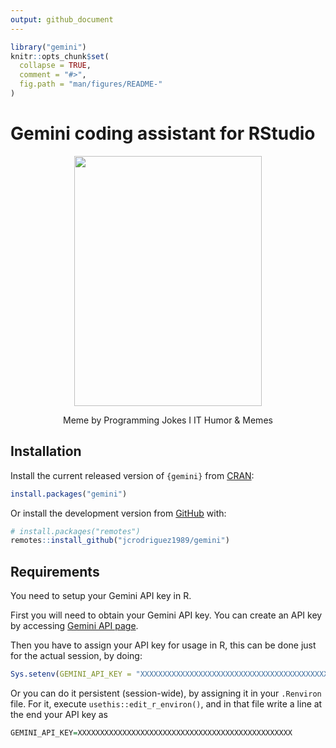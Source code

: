 ```yaml
---
output: github_document
---
```


<!-- README.md is generated from README.Rmd. Please edit that file -->

```r
library("gemini")
knitr::opts_chunk$set(
  collapse = TRUE,
  comment = "#>",
  fig.path = "man/figures/README-"
)
```

# Gemini coding assistant for RStudio

<!-- badges: start -->
<!-- [![CRAN status](https://www.r-pkg.org/badges/version/gemini)](https://CRAN.R-project.org/package=gemini) -->
<!-- [![R-CMD-check](https://github.com/jcrodriguez1989/gemini/actions/workflows/R-CMD-check.yaml/badge.svg)](https://github.com/jcrodriguez1989/gemini/actions/workflows/R-CMD-check.yaml) -->
<!-- [![CRAN downloads](https://cranlogs.r-pkg.org/badges/gemini)](https://cran.rstudio.com/web/packages/gemini/index.html) -->
<!-- badges: end -->

<center>
    <img width="300" height="400" src="man/figures/gemini_meme.jpeg">
    <p>Meme by Programming Jokes I IT Humor & Memes</p>
</center>

## Installation

Install the current released version of `{gemini}` from 
[CRAN](https://cran.r-project.org/package=gemini):

```r
install.packages("gemini")
```

Or install the development version from [GitHub](https://github.com/jcrodriguez1989/gemini) with:

```r
# install.packages("remotes")
remotes::install_github("jcrodriguez1989/gemini")
```

## Requirements

You need to setup your Gemini API key in R.

First you will need to obtain your Gemini API key. You can create an API key by accessing [Gemini API page](https://aistudio.google.com/app/apikey).

Then you have to assign your API key for usage in R, this can be done just for the actual session, by doing:

``` r
Sys.setenv(GEMINI_API_KEY = "XXXXXXXXXXXXXXXXXXXXXXXXXXXXXXXXXXXXXXXXXXXXXXXX")
```

Or you can do it persistent (session-wide), by assigning it in your `.Renviron` file. For it, execute `usethis::edit_r_environ()`, and in that file write a line at the end your API key as

``` r
GEMINI_API_KEY=XXXXXXXXXXXXXXXXXXXXXXXXXXXXXXXXXXXXXXXXXXXXXXXX
```
